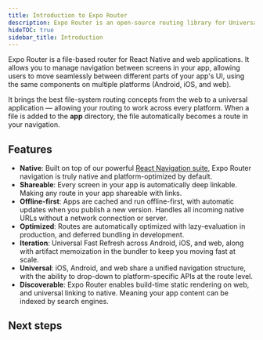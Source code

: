 ```yaml
---
title: Introduction to Expo Router
description: Expo Router is an open-source routing library for Universal React Native applications built with Expo.
hideTOC: true
sidebar_title: Introduction
---
```



Expo Router is a file-based router for React Native and web applications. It allows you to manage navigation between screens in your app, allowing users to move seamlessly between different parts of your app's UI, using the same components on multiple platforms (Android, iOS, and web).

It brings the best file-system routing concepts from the web to a universal application &mdash; allowing your routing to work across every platform. When a file is added to the **app** directory, the file automatically becomes a route in your navigation.

## Features

- **Native**: Built on top of our powerful [React Navigation suite](https://reactnavigation.org/), Expo Router navigation is truly native and platform-optimized by default.
- **Shareable**: Every screen in your app is automatically deep linkable. Making any route in your app shareable with links.
- **Offline-first**: Apps are cached and run offline-first, with automatic updates when you publish a new version. Handles all incoming native URLs without a network connection or server.
- **Optimized**: Routes are automatically optimized with lazy-evaluation in production, and deferred bundling in development.
- **Iteration**: Universal Fast Refresh across Android, iOS, and web, along with artifact memoization in the bundler to keep you moving fast at scale.
- **Universal**: iOS, Android, and web share a unified navigation structure, with the ability to drop-down to platform-specific APIs at the route level.
- **Discoverable**: Expo Router enables build-time static rendering on web, and universal linking to native. Meaning your app content can be indexed by search engines.

## Next steps

<BoxLink
  title="Quick start"
  Icon={Rocket02Icon}
  description="Learn how to quickly get started using Expo Router."
  href="/routing/installation/#quick-start"
/>
<BoxLink
  title="Manual installation"
  Icon={BookOpen02Icon}
  description="Detailed instructions on how to get started and add Expo Router to your existing app."
  href="/routing/installation/#manual-installation"
/>
<BoxLink
  title="Example app"
  Icon={GithubIcon}
  description="See the source code for the example app on GitHub."
  href="https://github.com/expo/expo/tree/main/templates/expo-template-tabs"
/>
<BoxLink
  title="Reference"
  Icon={BookOpen02Icon}
  description="See the reference section for detailed information about the Hooks API, Redirects, Sitemap, Static Rendering and more."
  href="/router/reference/hooks"
/>
